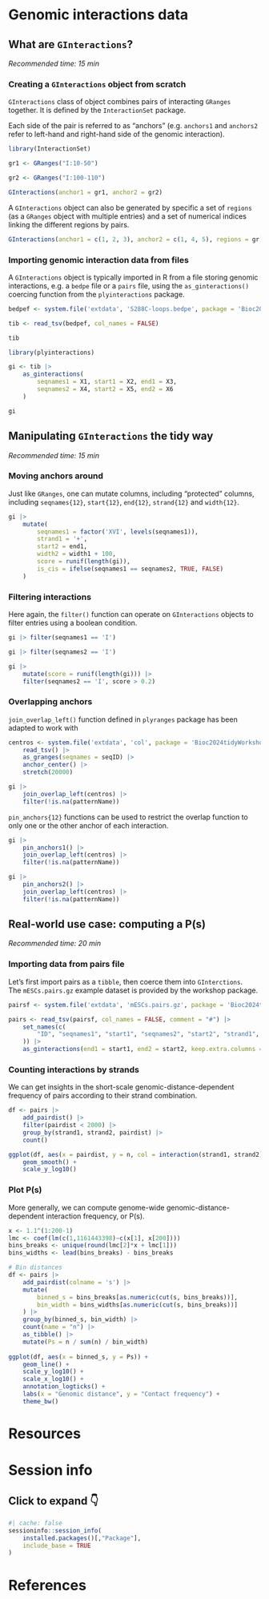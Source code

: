 # Genomic interactions data

## What are `GInteractions`? 

*Recommended time: 15 min*

### Creating a `GInteractions` object from scratch

`GInteractions` class of object combines pairs of interacting `GRanges` together. It is defined by the `InteractionSet` package. 

Each side of the pair is referred to as "anchors" (e.g. `anchors1` and `anchors2` refer to left-hand and right-hand side of the genomic interaction). 

```r
library(InteractionSet)

gr1 <- GRanges("I:10-50")

gr2 <- GRanges("I:100-110")

GInteractions(anchor1 = gr1, anchor2 = gr2)
```

A `GInteractions` object can also be generated by specific a set of `regions` (as a `GRanges` object with multiple entries)
and a set of numerical indices linking the different regions by pairs. 

```r
GInteractions(anchor1 = c(1, 2, 3), anchor2 = c(1, 4, 5), regions = gr)
```

### Importing genomic interaction data from files

A `GInteractions` object is typically imported in R from a file storing 
genomic interactions, e.g. a `bedpe` file or a `pairs` file, using the 
`as_ginteractions()` coercing function from the `plyinteractions` package.

```r
bedpef <- system.file('extdata', 'S288C-loops.bedpe', package = 'Bioc2024tidyWorkshop', mustWork = TRUE)

tib <- read_tsv(bedpef, col_names = FALSE) 

tib

library(plyinteractions)

gi <- tib |> 
    as_ginteractions(
        seqnames1 = X1, start1 = X2, end1 = X3, 
        seqnames2 = X4, start2 = X5, end2 = X6
    )

gi
```

## Manipulating `GInteractions` the tidy way

*Recommended time: 15 min*

### Moving anchors around

Just like `GRanges`, one can mutate columns, including "protected" columns, 
including `seqnames{12}`, `start{12}`, `end{12}`, `strand{12}` and `width{12}`. 

```r
gi |> 
    mutate(
        seqnames1 = factor('XVI', levels(seqnames1)), 
        strand1 = '+', 
        start2 = end1, 
        width2 = width1 + 100, 
        score = runif(length(gi)), 
        is_cis = ifelse(seqnames1 == seqnames2, TRUE, FALSE)
    )
```

### Filtering interactions

Here again, the `filter()` function can operate on `GInteractions` objects 
to filter entries using a boolean condition. 

```r
gi |> filter(seqnames1 == 'I')

gi |> filter(seqnames2 == 'I')

gi |> 
    mutate(score = runif(length(gi))) |> 
    filter(seqnames2 == 'I', score > 0.2)
```

### Overlapping anchors

`join_overlap_left()` function defined in `plyranges` package has been adapted
to work with 

```r
centros <- system.file('extdata', 'col', package = 'Bioc2024tidyWorkshop', mustWork = TRUE) |> 
    read_tsv() |> 
    as_granges(seqnames = seqID) |> 
    anchor_center() |> 
    stretch(20000)

gi |> 
    join_overlap_left(centros) |> 
    filter(!is.na(patternName))
```

`pin_anchors{12}` functions can be used to restrict the overlap function to 
only one or the other anchor of each interaction.

```r
gi |> 
    pin_anchors1() |> 
    join_overlap_left(centros) |> 
    filter(!is.na(patternName))

gi |> 
    pin_anchors2() |> 
    join_overlap_left(centros) |> 
    filter(!is.na(patternName))
```

## Real-world use case: computing a P(s)

*Recommended time: 20 min*

### Importing data from pairs file

Let's first import pairs as a `tibble`, then coerce them into `GInterctions`.  
The `mESCs.pairs.gz` example dataset is provided by the workshop package. 

```r
pairsf <- system.file('extdata', 'mESCs.pairs.gz', package = 'Bioc2024tidyWorkshop', mustWork = TRUE)

pairs <- read_tsv(pairsf, col_names = FALSE, comment = "#") |> 
    set_names(c(
        "ID", "seqnames1", "start1", "seqnames2", "start2", "strand1", "strand2"
    )) |> 
    as_ginteractions(end1 = start1, end2 = start2, keep.extra.columns = TRUE)
```

### Counting interactions by strands

We can get insights in the short-scale genomic-distance-dependent frequency of pairs 
according to their strand combination. 

```r
df <- pairs |> 
    add_pairdist() |> 
    filter(pairdist < 2000) |> 
    group_by(strand1, strand2, pairdist) |> 
    count() 

ggplot(df, aes(x = pairdist, y = n, col = interaction(strand1, strand2))) + 
    geom_smooth() + 
    scale_y_log10()
```

### Plot P(s)

More generally, we can compute genome-wide genomic-distance-dependent interaction frequency, or P(s). 

```r
x <- 1.1^(1:200-1)
lmc <- coef(lm(c(1,1161443398)~c(x[1], x[200])))
bins_breaks <- unique(round(lmc[2]*x + lmc[1]))
bins_widths <- lead(bins_breaks) - bins_breaks

# Bin distances
df <- pairs |> 
    add_pairdist(colname = 's') |> 
    mutate(
        binned_s = bins_breaks[as.numeric(cut(s, bins_breaks))], 
        bin_width = bins_widths[as.numeric(cut(s, bins_breaks))]
    ) |> 
    group_by(binned_s, bin_width) |> 
    count(name = "n") |>
    as_tibble() |> 
    mutate(Ps = n / sum(n) / bin_width)
    
ggplot(df, aes(x = binned_s, y = Ps)) + 
    geom_line() + 
    scale_y_log10() +
    scale_x_log10() +
    annotation_logticks() + 
    labs(x = "Genomic distance", y = "Contact frequency") + 
    theme_bw()
```

# Resources {-}

# Session info {-}

::: {.callout-note collapse="true"}

## Click to expand 👇

```r
#| cache: false
sessioninfo::session_info(
    installed.packages()[,"Package"], 
    include_base = TRUE
)
```

:::

# References {-}
